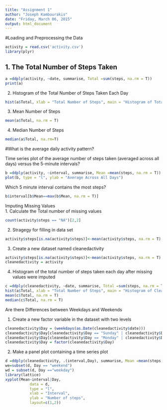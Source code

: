 ```yaml
---
title: "Assignment 1"
author: "Joseph Kambourakis"
date: "Friday, March 06, 2015"
output: html_document
---
```


#Loading and Preprocessing the Data

```r
activity = read.csv('activity.csv')
library(plyr)
```

## 1.  The Total Number of Steps Taken 

```r
a =ddply(activity, ~date, summarise, Total =sum(steps, na.rm = T))
print(a)
```

2.  Histogram of the Total Number of Steps Taken Each Day
```r
hist(a$Total, xlab = "Total Number of Steps", main = "Histogram of Total Number of Steps taken each day")
```

3.  Mean Number of Steps
```r
mean(a$Total, na.rm = T)
```
4.  Median Number of Steps
```r
median(a$Total, na.rm=T)
```

#What is the average daily activity pattern?

Time series plot of the average number of steps taken (averaged across all days) versus the 5-minute intervals?
```r
b =ddply(activity, ~interval, summarise, Mean =mean(steps, na.rm = T))
plot(b, type = "l", ylab = "Average Across All Days")
```

Which 5 minute interval contains the most steps?
```r
b$interval[b$Mean==max(b$Mean, na.rm = T)]
```

Imputing Missing Values  
1. Calculate the Total number of missing values
```r
count(activity$steps == "NA")[2,2]
```

2.  Stragegy for filling in data set
```r
activity$steps[is.na(activity$steps)]<-mean(activity$steps, na.rm = T)
```

3.  Create a new dataset named cleanedactivity
```r
activity$steps[is.na(activity$steps)]<-mean(activity$steps, na.rm = T)
cleanedactivity = activity
```

4.  Histogram of the total number of steps taken each day after missing values were imputed
```r
c =ddply(cleanedactivity, ~date, summarise, Total =sum(steps, na.rm = T))
hist(a$Total, xlab = "Total Number of Steps", main = "Histogram of Cleaned Number of Steps taken each day")
mean(c$Total, na.rm = T)
median(c$Total, na.rm = T)
```


Are there Differences between Weekdays and Weekends

1. Create a new factor variable in the dataset with two levels
```r
cleanedactivity$Day = (weekdays(as.Date(cleanedactivity$date)))
cleanedactivity$Day[cleanedactivity$Day == "Sunday" | cleanedactivity$Day == "Saturday" ]="weekend"
cleanedactivity$Day[cleanedactivity$Day == "Monday" | cleanedactivity$Day == "Tuesday"| cleanedactivity$Day == "Wednesday"| cleanedactivity$Day == "Thursday"| cleanedactivity$Day == "Friday"]="weekday"
cleanedactivity$Day = factor(cleanedactivity$Day)
```

2. Make a panel plot containing a time series plot
```r
d =ddply(cleanedactivity, .(interval,Day), summarise, Mean =mean(steps, na.rm = T))
we=subset(d, Day == "weekend")
wd = subset(d, Day =="weekday")
library(lattice)
xyplot(Mean~interval|Day, 
           data = d,
           type = "l",
           xlab = "Interval",
           ylab = "Number of steps",
           layout=c(1,2))
```
